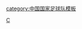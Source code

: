 {{National squad
 | name      = 2010年亞運會男子足球中國參賽名單
 | bg        = #EE1C25
 | fg        = yellow
 | bordercolor = yellow
 | country   = CHN
 | team link = 中国国家奥林匹克足球队
 | title     = 中国队参赛名单
 | flag      = the People's Republic of China
 | comp link = 2010年亞洲運動會男子足球比賽
 | comp      = 2010年亞運會男子足球比賽
 | p1=[[王大雷]]
 | p2=[[任航]]
 | p3=[[楊博宇]]
 | p4=[[郑铮 (足球运动员)|鄭錚]]
 | p5=[[李建濱]]
 | p6=[[呂鵬]]
 | p7=[[宋博軒]]
 | p8=[[吳曦 (足球运动员)|吳曦]] 
 | p9=[[李凱]]
 | p10=[[朴成]]
 | p11=[[王選宏]]
 | p12=[[張世昌]]
 | p13=[[張琳芃]] (队长)
 | p14=[[王雲龍 (足球運動員)|王雲龍]]
 | p15=[[張遠]]
 | p16=[[木熱合買提江·莫扎帕]]
 | p17=[[趙宏略]]
 | p18=[[张健 (足球运动员)|张健]]
 | p19=[[呂文君]]
 | p20=[[周云 (足球运动员)|周云]]
 |coach=[[孫衛]]
}}<noinclude>
[[category:中国国家足球队模板]]
[[Category:2010年亞运会男子足球参赛名单模板|C]]